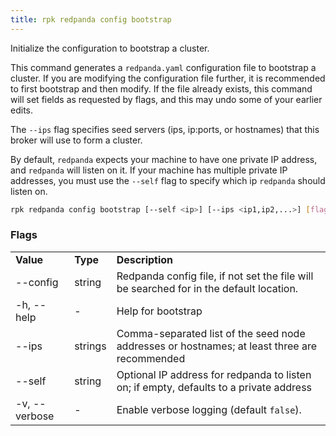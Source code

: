 ```yaml
---
title: rpk redpanda config bootstrap
---
```


<head>
  <meta name="title" content="rpk redpanda config bootstrap | Redpanda Docs" />
  <meta name="description" content="rpk redpanda config bootstrap" />
</head>

Initialize the configuration to bootstrap a cluster.

This command generates a `redpanda.yaml` configuration file to bootstrap a
cluster. If you are modifying the configuration file further, it is recommended
to first bootstrap and then modify. If the file already exists, this command
will set fields as requested by flags, and this may undo some of your earlier
edits.

The `--ips` flag specifies seed servers (ips, ip:ports, or hostnames) that this
broker will use to form a cluster.

By default, `redpanda` expects your machine to have one private IP address, and
`redpanda` will listen on it. If your machine has multiple private IP addresses,
you must use the `--self` flag to specify which ip `redpanda` should listen on.

```bash
rpk redpanda config bootstrap [--self <ip>] [--ips <ip1,ip2,...>] [flags]
```

### Flags

<table>
  <tbody>
    <tr>
      <td>
        <strong> Value</strong>
      </td>
      <td>
        <strong> Type</strong>
      </td>
      <td>
        <strong> Description</strong>
      </td>
    </tr>
    <tr>
      <td>--config</td>
      <td>string</td>
      <td>
        Redpanda config file, if not set the file will be searched for in the
        default location.
      </td>
    </tr>
    <tr>
      <td>-h, --help</td>
      <td>-</td>
      <td> Help for bootstrap</td>
    </tr>
    <tr>
      <td>--ips</td>
      <td>strings</td>
      <td>Comma-separated list of the seed node addresses or hostnames; at least three
        are recommended
      </td>
    </tr>
    <tr>
      <td>--self</td>
      <td>string</td>
      <td>Optional IP address for redpanda to listen on; if empty, defaults to a private
        address
      </td>
    </tr>
    <tr>
      <td>-v, --verbose</td>
      <td>-</td>
      <td>
        Enable verbose logging (default <code>false</code>).
      </td>
    </tr>
  </tbody>
</table>
